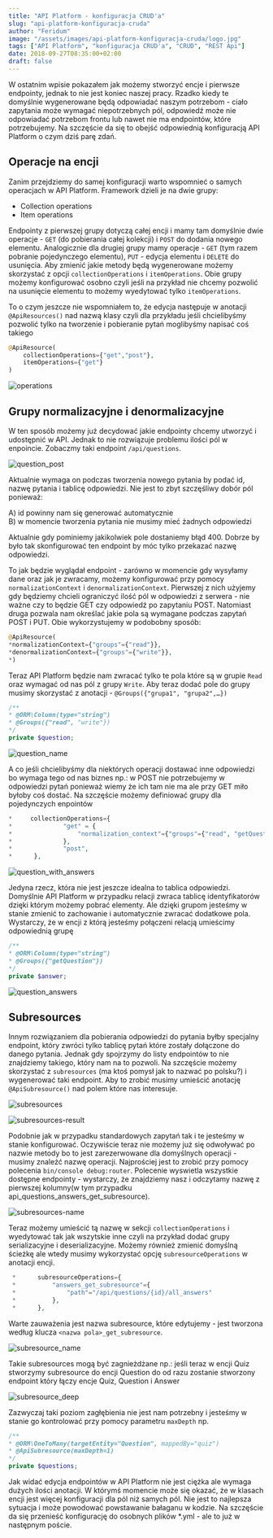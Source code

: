 ```yaml
---
title: "API Platform - konfiguracja CRUD'a"
slug: "api-platform-konfiguracja-cruda"
author: "Feridum"
image: "/assets/images/api-platform-konfiguracja-cruda/logo.jpg"
tags: ["API Platform", "konfiguracja CRUD'a", "CRUD", "REST Api"]
date: 2018-09-27T08:35:00+02:00
draft: false
---
```


W ostatnim wpisie pokazałem jak możemy stworzyć encje i pierwsze endpointy, jednak to nie jest koniec naszej pracy. Rzadko kiedy te domyślnie wygenerowane będą odpowiadać naszym potrzebom - ciało zapytania może wymagać niepotrzebnych pól, odpowiedź może nie odpowiadać potrzebom frontu lub nawet nie ma endpointów, które potrzebujemy. Na szczęście da się to obejść odpowiednią konfiguracją API Platform o czym dziś parę zdań.



## Operacje na encji 

Zanim przejdziemy do samej konfiguracji warto wspomnieć o samych operacjach w API Platform. Framework dzieli je na dwie grupy: 

- Collection operations
- Item operations

Endpointy z pierwszej grupy dotyczą całej encji i mamy tam domyślnie dwie operacje - `GET` (do pobierania całej kolekcji) i `POST` do dodania nowego elementu. Analogicznie dla drugiej grupy mamy operacje -  `GET`  (tym razem pobranie pojedynczego elementu), `PUT` - edycja elementu i `DELETE` do usunięcia. Aby zmienić jakie metody będą wygenerowane możemy skorzystać z opcji `collectionOperations` i `itemOperations`. Obie grupy możemy konfigurować osobno czyli jeśli na przykład nie chcemy pozwolić na usunięcie elementu to możemy wyedytować tylko `itemOperations`. 

To o czym jeszcze nie wspomniałem to, że edycja następuje w anotacji `@ApiResources()` nad nazwą klasy czyli dla przykładu jeśli chcielibyśmy pozwolić tylko na tworzenie i pobieranie pytań moglibyśmy napisać coś takiego

```php
@ApiResource(
	collectionOperations={"get","post"},
	itemOperations={"get"}
)
```

![operations](/assets/images/api-platform-konfiguracja-cruda/operations.png)

## Grupy normalizacyjne i denormalizacyjne

W ten sposób możemy już decydować jakie endpointy chcemy utworzyć i udostępnić w API. Jednak to nie rozwiązuje problemu ilości pól w enpoincie. Zobaczmy taki endpoint `/api/questions`. 

![question_post](/assets/images/api-platform-konfiguracja-cruda/question_post.png)

Aktualnie wymaga on podczas tworzenia nowego pytania by podać id, nazwę pytania i tablicę odpowiedzi. Nie jest to zbyt szczęśliwy dobór pól ponieważ: 

A) id powinny nam się generować automatycznie  
B) w momencie tworzenia pytania nie musimy mieć żadnych odpowiedzi

Aktualnie gdy pominiemy jakikolwiek pole dostaniemy błąd 400. Dobrze by było tak skonfigurować ten endpoint by móc tylko przekazać nazwę odpowiedzi. 

To jak będzie wyglądał endpoint - zarówno w momencie gdy wysyłamy dane oraz jak je zwracamy, możemy konfigurować przy pomocy `normalizationContext` i `denormalizationContext`. Pierwszej z nich użyjemy gdy będziemy chcieli ograniczyć ilość pól w odpowiedzi z serwera - nie ważne czy to będzie GET czy odpowiedź po zapytaniu POST. Natomiast druga pozwala nam określać jakie pola są wymagane podczas zapytań POST i PUT. Obie wykorzystujemy w podobobny sposób: 

```php
@ApiResource(
*normalizationContext={"groups"={"read"}},
*denormalizationContext={"groups"={"write"}},
*)
```

Teraz API Platform będzie nam zwracać tylko te pola które są w grupie `Read` oraz wymagać od nas pól z grupy `Write`. Aby teraz dodać pole do grupy musimy skorzystać z anotacji - `@Groups({"grupa1", "grupa2",…})`

```php
/**
* @ORM\Column(type="string")
* @Groups({"read", "write"})
*/
private $question;
```
![question_name](/assets/images/api-platform-konfiguracja-cruda/question_name.png)

A co jeśli chcielibyśmy dla niektórych operacji dostawać inne odpowiedzi bo wymaga tego od nas biznes np.: w POST nie potrzebujemy w odpowiedzi pytań ponieważ wiemy że ich tam nie ma ale przy GET miło byłoby coś dostać. Na szczęście możemy definiować grupy dla pojedynczych enpointów

```php
*     collectionOperations={
*              "get" = {
*                  "normalization_context"={"groups"={"read", "getQuestion"}},
*              },
*              "post",
*      },
```

![question_with_answers](/assets/images/api-platform-konfiguracja-cruda/question_with_answers.png)

Jedyna rzecz, która nie jest jeszcze idealna to tablica odpowiedzi. Domyślnie API Platform w przypadku relacji zwraca tablicę identyfikatorów dzięki którym możemy pobrać elementy. Ale dzięki grupom jesteśmy w stanie zmienić to zachowanie i automatycznie zwracać dodatkowe pola. Wystarczy, że w encji z którą jesteśmy połączeni relacją umieścimy odpowiednią grupę

```php
/**
* @ORM\Column(type="string")
* @Groups({"getQuestion"})
*/
private $answer;
```

![question_answers](/assets/images/api-platform-konfiguracja-cruda/question_answers.png)

## Subresources

Innym rozwiązaniem dla pobierania odpowiedzi do pytania byłby specjalny endpoint, który zwróci tylko tablicę pytań które zostały dołączone do danego pytania. Jednak gdy spojrzymy do listy endpointów to nie znajdziemy takiego, który nam na to pozwoli. Na szczęście możemy skorzystać z `subresources` (ma ktoś pomysł jak to nazwać po polsku?) i wygenerować taki endpoint. Aby to zrobić musimy umieścić anotację `@ApiSubresource()` nad polem które nas interesuje.

![subresources](/assets/images/api-platform-konfiguracja-cruda/subresources.png)

![subresources-result](/assets/images/api-platform-konfiguracja-cruda/subresources-result.png)

Podobnie jak w przypadku standardowych zapytań tak i te jesteśmy w stanie konfigurować. Oczywiście teraz nie możemy już się odwoływać po nazwie metody bo to jest zarezerwowane dla domyślnych operacji - musimy znaleźć nazwę operacji. Najprościej jest to zrobić przy pomocy polecenia `bin/console debug:router`. Polecenie wyswietla wszystkie dostępne endpointy - wystarczy, że znajdziemy nasz i odczytamy nazwę z pierwszej kolumny(w tym przypadku api_questions_answers_get_subresource). 

![subresources-name](/assets/images/api-platform-konfiguracja-cruda/subresources-name.png)

Teraz możemy umieścić tą nazwę w sekcji `collectionOperations` i wyedytować tak jak wszytskie inne czyli na przykład dodać grupy serializacyjne i deserializacyjne. Możemy również zmienić domyślną ścieżkę ale wtedy musimy wykorzystać opcję `subresourceOperations` w anotacji encji.

```php
 *      subresourceOperations={
 *          "answers_get_subresource"={
 *              "path"="/api/questions/{id}/all_answers"
 *          },
 *      },
```

Warte zauważenia jest nazwa subresource, które edytujemy - jest tworzona według klucza `<nazwa pola>_get_subresource`.

![subresource_name](/assets/images/api-platform-konfiguracja-cruda/subresource_name.png)

Takie subresources mogą być zagnieżdżane np.: jeśli teraz w encji Quiz stworzymy subresource do encji Question do od razu zostanie stworzony endpoint który łączy encje Quiz, Question i Answer

![subresource_deep](/assets/images/api-platform-konfiguracja-cruda/subresource_deep.png)

Zazwyczaj taki poziom zagłębienia nie jest nam potrzebny i jesteśmy w stanie go kontrolować przy pomocy parametru `maxDepth` np. 

```php
/**
* @ORM\OneToMany(targetEntity="Question", mappedBy="quiz")
* @ApiSubresource(maxDepth=1)
*/
private $questions;
```

Jak widać edycja endpointów w API Platform nie jest ciężka ale wymaga dużych ilości anotacji. W którymś momencie może się okazać, że w klasach encji jest więcej konfiguracji dla pól niż samych pól. Nie jest to najlepsza sytuacja i może powodować powstawanie bałaganu w kodzie. Na szczęście da się przenieść konfigurację do osobnych plików *.yml - ale to już w następnym poście.
